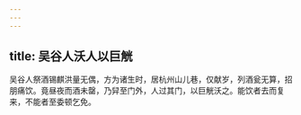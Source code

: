 ```yaml
---
---
---
```

title: 吴谷人沃人以巨觥
---



吴谷人祭酒锡麒洪量无偶，方为诸生时，居杭州山儿巷，仅献岁，列酒瓮无算，招朋痛饮。竟昼夜而酒未罄，乃舁至门外，人过其门，以巨觥沃之。能饮者去而复来，不能者至委顿乞免。